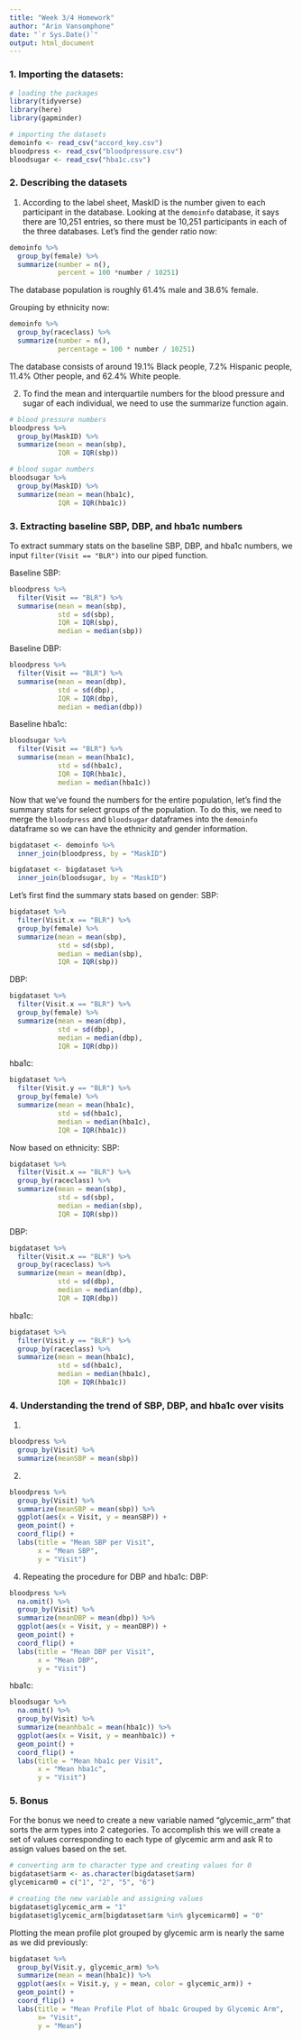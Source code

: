 ---
title: "Week 3/4 Homework"
author: "Arin Vansomphone"
date: "`r Sys.Date()`"
output: html_document
---
### 1. Importing the datasets:
```{r message=FALSE, warning=FALSE}
# loading the packages
library(tidyverse)
library(here)
library(gapminder)

# importing the datasets
demoinfo <- read_csv("accord_key.csv")
bloodpress <- read_csv("bloodpressure.csv")
bloodsugar <- read_csv("hba1c.csv")
```

### 2. Describing the datasets
1. According to the label sheet, MaskID is the number given to each participant in the database. Looking at the `demoinfo` database, it says there are 10,251 entries, so there must be 10,251 participants in each of the three databases. Let's find the gender ratio now:

```{r message=TRUE, warning=FALSE}
demoinfo %>%
  group_by(female) %>%
  summarize(number = n(),
            percent = 100 *number / 10251)
```

The database population is roughly 61.4% male and 38.6% female.

Grouping by ethnicity now:

```{r}
demoinfo %>%
  group_by(raceclass) %>%
  summarize(number = n(),
            percentage = 100 * number / 10251)
```

The database consists of around 19.1% Black people, 7.2% Hispanic people, 11.4% Other people, and 62.4% White people.

2. To find the mean and interquartile numbers for the blood pressure and sugar of each individual, we need to use the summarize function again.

```{r}
# blood pressure numbers 
bloodpress %>%
  group_by(MaskID) %>%
  summarize(mean = mean(sbp),
            IQR = IQR(sbp))

# blood sugar numbers
bloodsugar %>%
  group_by(MaskID) %>%
  summarize(mean = mean(hba1c),
            IQR = IQR(hba1c))
```

### 3. Extracting baseline SBP, DBP, and hba1c numbers
To extract summary stats on the baseline SBP, DBP, and hba1c numbers, we input `filter(Visit == "BLR")` into our piped function.

Baseline SBP:
```{r}
bloodpress %>%
  filter(Visit == "BLR") %>%
  summarise(mean = mean(sbp),
            std = sd(sbp),
            IQR = IQR(sbp),
            median = median(sbp))
```

Baseline DBP:
```{r}
bloodpress %>%
  filter(Visit == "BLR") %>%
  summarise(mean = mean(dbp),
            std = sd(dbp),
            IQR = IQR(dbp),
            median = median(dbp))
```

Baseline hba1c:
```{r}
bloodsugar %>%
  filter(Visit == "BLR") %>%
  summarise(mean = mean(hba1c),
            std = sd(hba1c),
            IQR = IQR(hba1c),
            median = median(hba1c))
```

Now that we've found the numbers for the entire population, let's find the summary stats for select groups of the population. To do this, we need to merge the `bloodpress` and `bloodsugar` dataframes into the `demoinfo` dataframe so we can have the ethnicity and gender information.
```{r}
bigdataset <- demoinfo %>%
  inner_join(bloodpress, by = "MaskID")

bigdataset <- bigdataset %>%
  inner_join(bloodsugar, by = "MaskID")
```

Let's first find the summary stats based on gender:
SBP:
```{r}
bigdataset %>%
  filter(Visit.x == "BLR") %>%
  group_by(female) %>%
  summarize(mean = mean(sbp),
            std = sd(sbp),
            median = median(sbp),
            IQR = IQR(sbp))
```

DBP:
```{r}
bigdataset %>%
  filter(Visit.x == "BLR") %>%
  group_by(female) %>%
  summarize(mean = mean(dbp),
            std = sd(dbp),
            median = median(dbp),
            IQR = IQR(dbp))
```

hba1c:
```{r}
bigdataset %>%
  filter(Visit.y == "BLR") %>%
  group_by(female) %>%
  summarize(mean = mean(hba1c),
            std = sd(hba1c),
            median = median(hba1c),
            IQR = IQR(hba1c))
```

Now based on ethnicity:
SBP:
```{r}
bigdataset %>%
  filter(Visit.x == "BLR") %>%
  group_by(raceclass) %>%
  summarize(mean = mean(sbp),
            std = sd(sbp),
            median = median(sbp),
            IQR = IQR(sbp))
```

DBP:
```{r}
bigdataset %>%
  filter(Visit.x == "BLR") %>%
  group_by(raceclass) %>%
  summarize(mean = mean(dbp),
            std = sd(dbp),
            median = median(dbp),
            IQR = IQR(dbp))
```

hba1c:
```{r}
bigdataset %>%
  filter(Visit.y == "BLR") %>%
  group_by(raceclass) %>%
  summarize(mean = mean(hba1c),
            std = sd(hba1c),
            median = median(hba1c),
            IQR = IQR(hba1c))
```

### 4. Understanding the trend of SBP, DBP, and hba1c over visits
1. 
```{r}
bloodpress %>%
  group_by(Visit) %>%
  summarize(meanSBP = mean(sbp))
```

2. 
```{r}
bloodpress %>%
  group_by(Visit) %>%
  summarize(meanSBP = mean(sbp)) %>%
  ggplot(aes(x = Visit, y = meanSBP)) + 
  geom_point() + 
  coord_flip() +
  labs(title = "Mean SBP per Visit",
       x = "Mean SBP",
       y = "Visit")
```

4. Repeating the procedure for DBP and hba1c:
DBP:
```{r}
bloodpress %>%
  na.omit() %>%
  group_by(Visit) %>%
  summarize(meanDBP = mean(dbp)) %>%
  ggplot(aes(x = Visit, y = meanDBP)) + 
  geom_point() + 
  coord_flip() +
  labs(title = "Mean DBP per Visit",
       x = "Mean DBP",
       y = "Visit")
```

hba1c: 
```{r}
bloodsugar %>%
  na.omit() %>%
  group_by(Visit) %>%
  summarize(meanhba1c = mean(hba1c)) %>%
  ggplot(aes(x = Visit, y = meanhba1c)) + 
  geom_point() + 
  coord_flip() +
  labs(title = "Mean hba1c per Visit",
       x = "Mean hba1c",
       y = "Visit")
```

### 5. Bonus
For the bonus we need to create a new variable named "glycemic_arm" that sorts the arm types into 2 categories. To accomplish this we will create a set of values corresponding to each type of glycemic arm and ask R to assign values based on the set.
```{r warning=FALSE}
# converting arm to character type and creating values for 0
bigdataset$arm <- as.character(bigdataset$arm)
glycemicarm0 = c("1", "2", "5", "6")

# creating the new variable and assigning values
bigdataset$glycemic_arm = "1"
bigdataset$glycemic_arm[bigdataset$arm %in% glycemicarm0] = "0"
```

Plotting the mean profile plot grouped by glycemic arm is nearly the same as we did previously:
```{r warning=FALSE}
bigdataset %>%
  group_by(Visit.y, glycemic_arm) %>%
  summarize(mean = mean(hba1c)) %>%
  ggplot(aes(x = Visit.y, y = mean, color = glycemic_arm)) +
  geom_point() + 
  coord_flip() +
  labs(title = "Mean Profile Plot of hba1c Grouped by Glycemic Arm",
       x= "Visit",
       y = "Mean")
```

